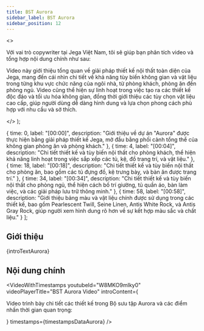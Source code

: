 ```yaml
---
title: BST Aurora
sidebar_label: BST Aurora
sidebar_position: 12
---
```



  <>
    <p>
      Với vai trò copywriter tại Jega Việt Nam, tôi sẽ giúp bạn phân tích video và tổng hợp nội dung chính như sau:
    </p>
    <p>
      Video này giới thiệu tổng quan về giải pháp thiết kế nội thất toàn diện của Jega, mang đến cái nhìn chi tiết về khả năng tùy biến không gian và vật liệu trong từng khu vực chức năng của ngôi nhà, từ phòng khách, phòng ăn đến phòng ngủ. Video cũng thể hiện sự linh hoạt trong việc tạo ra các thiết kế độc đáo và tối ưu hóa không gian, đồng thời giới thiệu các tùy chọn vật liệu cao cấp, giúp người dùng dễ dàng hình dung và lựa chọn phong cách phù hợp với nhu cầu và sở thích.
    </p>
  </>
);

  { time: 0, label: "[00:00]", description: "Giới thiệu về dự án \"Aurora\" được thực hiện bằng giải pháp thiết kế Jega, mở đầu bằng phối cảnh tổng thể của không gian phòng ăn và phòng khách." },
  { time: 4, label: "[00:04]", description: "Chi tiết thiết kế và tùy biến nội thất cho phòng khách, thể hiện khả năng linh hoạt trong việc sắp xếp các tủ, kệ, đồ trang trí, và vật liệu." },
  { time: 18, label: "[00:18]", description: "Chi tiết thiết kế và tùy biến nội thất cho phòng ăn, bao gồm các tủ đựng đồ, kệ trưng bày, và bàn ăn được trang trí." },
  { time: 34, label: "[00:34]", description: "Chi tiết thiết kế và tùy biến nội thất cho phòng ngủ, thể hiện cách bố trí giường, tủ quần áo, bàn làm việc, và các giải pháp lưu trữ thông minh." },
  { time: 58, label: "[00:58]", description: "Giới thiệu bảng màu và vật liệu chính được sử dụng trong các thiết kế, bao gồm Pearlescent Twill, Seine Linen, Antis White Rock, và Antis Gray Rock, giúp người xem hình dung rõ hơn về sự kết hợp màu sắc và chất liệu." }
];

## Giới thiệu

{introTextAurora}

## Nội dung chính

<VideoWithTimestamps
  youtubeId="W8MKO9mIky0"
  videoPlayerTitle="BST Aurora Video"
  introContent={<p>Video trình bày chi tiết các thiết kế trong Bộ sưu tập Aurora và các điểm nhấn thời gian quan trọng:</p>}
  timestamps={timestampsDataAurora}
/>
